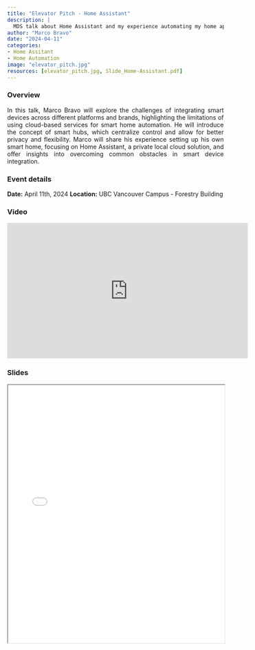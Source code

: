 ```yaml
---
title: "Elevator Pitch - Home Assistant"
description: |
  MDS talk about Home Assistant and my experience automating my home appliances.
author: "Marco Bravo"
date: "2024-04-11"
categories: 
- Home Assitant
- Home Automation
image: "elevator_pitch.jpg"
resources: [elevator_pitch.jpg, Slide_Home-Assistant.pdf]
---
```


### Overview 
<div style="text-align: justify;">
In this talk, Marco Bravo will explore the challenges of integrating smart devices across different platforms and brands, highlighting the limitations of using cloud-based services for smart home automation. He will introduce the concept of smart hubs, which centralize control and allow for better privacy and flexibility. Marco will share his experience setting up his own smart home, focusing on Home Assistant, a private local cloud solution, and offer insights into overcoming common obstacles in smart device integration.
</div>


### Event details
**Date:** April 11th, 2024 
**Location:** UBC Vancouver Campus - Forestry Building

### Video
<iframe width="560" height="315" src="https://www.youtube.com/embed/C20g6TPIE24" frameborder="0" allowfullscreen></iframe>


### Slides
<iframe src="Slide_Home-Assistant.pdf" width="100%" height="600px" type="application/pdf">
    <p>Your browser does not support PDFs. <a href="Slide_Home-Assistant.pdf">Download the PDF</a>.</p>
</iframe>

